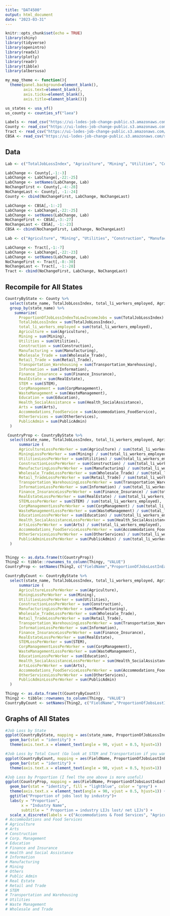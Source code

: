 ```yaml
---
title: "DAT4500"
output: html_document
date: "2023-03-31"
---
```


```r
knitr::opts_chunk$set(echo = TRUE)
library(shiny)
library(tidyverse)
library(openintro)
library(readxl)
library(plotly)
library(readr)
library(tibble)
library(albersusa)

my_map_theme <- function(){
  theme(panel.background=element_blank(),
        axis.text=element_blank(),
        axis.ticks=element_blank(),
        axis.title=element_blank())}

us_states <- usa_sf()
us_county <- counties_sf("laea")

Labels <- read_csv("https://ui-lodes-job-change-public.s3.amazonaws.com/lehd_types_s3.csv")
County <- read_csv("https://ui-lodes-job-change-public.s3.amazonaws.com/sum_job_loss_county.csv")
Tract <- read_csv("https://ui-lodes-job-change-public.s3.amazonaws.com/job_loss_by_tract.csv")
CBSA <- read_csv("https://ui-lodes-job-change-public.s3.amazonaws.com/sum_job_loss_cbsa.csv")
```

## Data

```r
Lab <- c("TotalJobLossIndex", "Agriculture", "Mining", "Utilities", "Construction", "Manufacturing", "Wholesale_Trade", "Retail_Trade", "Transportation_Warehousing", "Information", "Finance_Insurance", "RealEstate", "STEM", "CorpManagement", "WasteManagement", "Education", "Health_SocialAssistance", "Arts", "Accommodations_FoodService", "OtherServices", "PublicAdmin")

LabChange <- County[,-1:-3]
LabChange <- LabChange[,-22:-25]
LabChange <- setNames(LabChange, Lab)
NoChangeFirst <- County[,-4:-28]
NoChangeLast <- County[, -1:-24]
County <- cbind(NoChangeFirst, LabChange, NoChangeLast)

LabChange <- CBSA[,-1:-2]
LabChange <- LabChange[,-22:-25]
LabChange <- setNames(LabChange, Lab)
NoChangeFirst <- CBSA[,-3:-27]
NoChangeLast <- CBSA[, -1:-23]
CBSA <- cbind(NoChangeFirst, LabChange, NoChangeLast)

Lab <- c("Agriculture", "Mining", "Utilities", "Construction", "Manufacturing", "Wholesale_Trade", "Retail_Trade", "Transportation_Warehousing", "Information", "Finance_Insurance", "RealEstate", "STEM", "CorpManagement", "WasteManagement", "Education", "Health_SocialAssistance", "Arts", "Accommodations_FoodService", "OtherServices", "PublicAdmin", "TotalJobLossIndex")

LabChange <- Tract[,-1:-7]
LabChange <- LabChange[,-22:-23]
LabChange <- setNames(LabChange, Lab)
NoChangeFirst <- Tract[,-8:-30]
NoChangeLast <- Tract[, -1:-28]
Tract <- cbind(NoChangeFirst, LabChange, NoChangeLast)
```

## Recompile for All States

```r
CountryByState <- County %>%
  select(state_name, TotalJobLossIndex, total_li_workers_employed, Agriculture, Mining, Utilities, Construction, Manufacturing, Wholesale_Trade, Retail_Trade, Transportation_Warehousing, Information, Finance_Insurance, RealEstate, STEM, CorpManagement, WasteManagement, Education, Health_SocialAssistance, Arts, Accommodations_FoodService, OtherServices, PublicAdmin)%>%
  group_by(state_name) %>%
    summarize(
      ProportionOfJobLossIndexToLowIncomeJobs = sum(TotalJobLossIndex) / sum(total_li_workers_employed),
      TotalJobLossIndex = sum(TotalJobLossIndex),
      total_li_workers_employed = sum(total_li_workers_employed),
      Agriculture = sum(Agriculture),
      Mining = sum(Mining),
      Utilities = sum(Utilities),
      Construction = sum(Construction),
      Manufacturing = sum(Manufacturing),
      Wholesale_Trade = sum(Wholesale_Trade),
      Retail_Trade = sum(Retail_Trade),
      Transportation_Warehousing = sum(Transportation_Warehousing),
      Information = sum(Information),
      Finance_Insurance = sum(Finance_Insurance),
      RealEstate = sum(RealEstate),
      STEM = sum(STEM),
      CorpManagement = sum(CorpManagement),
      WasteManagement = sum(WasteManagement),
      Education = sum(Education),
      Health_SocialAssistance = sum(Health_SocialAssistance),
      Arts = sum(Arts),
      Accommodations_FoodService = sum(Accommodations_FoodService),
      OtherServices = sum(OtherServices),
      PublicAdmin = sum(PublicAdmin)
  )

 CountryProp <- CountryByState %>%
  select(state_name, TotalJobLossIndex, total_li_workers_employed, Agriculture, Mining, Utilities, Construction, Manufacturing, Wholesale_Trade, Retail_Trade, Transportation_Warehousing, Information, Finance_Insurance, RealEstate, STEM, CorpManagement, WasteManagement, Education, Health_SocialAssistance, Arts, Accommodations_FoodService, OtherServices, PublicAdmin) %>%
      summarize (
      AgricultureLossPerWorker = sum(Agriculture) / sum(total_li_workers_employed),
      MiningLossPerWorker = sum(Mining) / sum(total_li_workers_employed),
      UtilitiesLossPerWorker = sum(Utilities) / sum(total_li_workers_employed),
      ConstructionLossPerWorker = sum(Construction) / sum(total_li_workers_employed),
      ManufacturingLossPerWorker = sum(Manufacturing) / sum(total_li_workers_employed),
      Wholesale_TradeLossPerWorker = sum(Wholesale_Trade) / sum(total_li_workers_employed),
      Retail_TradeLossPerWorker = sum(Retail_Trade) / sum(total_li_workers_employed),
      Transportation_WarehousingLossPerWorker = sum(Transportation_Warehousing) / sum(total_li_workers_employed),
      InformationLossPerWorker = sum(Information) / sum(total_li_workers_employed),
      Finance_InsuranceLossPerWorker = sum(Finance_Insurance) / sum(total_li_workers_employed),
      RealEstateLossPerWorker = sum(RealEstate) / sum(total_li_workers_employed),
      STEMLossPerWorker = sum(STEM) / sum(total_li_workers_employed),
      CorpManagementLossPerWorker = sum(CorpManagement) / sum(total_li_workers_employed),
      WasteManagementLossPerWorker = sum(WasteManagement) / sum(total_li_workers_employed),
      EducationLossPerWorker = sum(Education) / sum(total_li_workers_employed),
      Health_SocialAssistanceLossPerWorker = sum(Health_SocialAssistance) / sum(total_li_workers_employed),
      ArtsLossPerWorker = sum(Arts) / sum(total_li_workers_employed),
      Accommodations_FoodServiceLossPerWorker = sum(Accommodations_FoodService) / sum(total_li_workers_employed),
      OtherServicesLossPerWorker = sum(OtherServices) / sum(total_li_workers_employed),
      PublicAdminLossPerWorker = sum(PublicAdmin) / sum(total_li_workers_employed)
  )


Thingy <- as.data.frame(t(CountryProp))
Thing2 <- tibble::rownames_to_column(Thingy, "VALUE")
CountryProp <- setNames(Thing2, c("FieldName","ProportionOfJobsLostInEachField"))

CountryByCount <- CountryByState %>%
  select(state_name, TotalJobLossIndex, total_li_workers_employed, Agriculture, Mining, Utilities, Construction, Manufacturing, Wholesale_Trade, Retail_Trade, Transportation_Warehousing, Information, Finance_Insurance, RealEstate, STEM, CorpManagement, WasteManagement, Education, Health_SocialAssistance, Arts, Accommodations_FoodService, OtherServices, PublicAdmin) %>%
      summarize (
      AgricultureLossPerWorker = sum(Agriculture),
      MiningLossPerWorker = sum(Mining),
      UtilitiesLossPerWorker = sum(Utilities),
      ConstructionLossPerWorker = sum(Construction),
      ManufacturingLossPerWorker = sum(Manufacturing),
      Wholesale_TradeLossPerWorker = sum(Wholesale_Trade),
      Retail_TradeLossPerWorker = sum(Retail_Trade),
      Transportation_WarehousingLossPerWorker = sum(Transportation_Warehousing),
      InformationLossPerWorker = sum(Information),
      Finance_InsuranceLossPerWorker = sum(Finance_Insurance),
      RealEstateLossPerWorker = sum(RealEstate),
      STEMLossPerWorker = sum(STEM),
      CorpManagementLossPerWorker = sum(CorpManagement),
      WasteManagementLossPerWorker = sum(WasteManagement),
      EducationLossPerWorker = sum(Education),
      Health_SocialAssistanceLossPerWorker = sum(Health_SocialAssistance),
      ArtsLossPerWorker = sum(Arts),
      Accommodations_FoodServiceLossPerWorker = sum(Accommodations_FoodService),
      OtherServicesLossPerWorker = sum(OtherServices),
      PublicAdminLossPerWorker = sum(PublicAdmin)
  )

Thingy <- as.data.frame(t(CountryByCount))
Thing2 <- tibble::rownames_to_column(Thingy, "VALUE")
CountryByCount <- setNames(Thing2, c("FieldName","ProportionOfJobsLostInEachField"))
```

## Graphs of All States

```r
#Job Loss by State
ggplot(CountryByState, mapping = aes(state_name, ProportionOfJobLossIndexToLowIncomeJobs)) +
  geom_bar(stat = "identity") +
  theme(axis.text.x = element_text(angle = 90, vjust = 0.5, hjust=1))

#Job Loss by Total Count (Go look at STEM and Transportation if you want)
ggplot(CountryByCount, mapping = aes(FieldName, ProportionOfJobsLostInEachField)) +
  geom_bar(stat = "identity") +
  theme(axis.text.x = element_text(angle = 90, vjust = 0.5, hjust=1))

#Job Loss by Proportion (I feel the one above is more useful)
ggplot(CountryProp, mapping = aes(FieldName, ProportionOfJobsLostInEachField)) +
  geom_bar(stat = "identity", fill = "lightblue", color = "grey") +
  theme(axis.text.x = element_text(angle = 90, vjust = 0.5, hjust=1)) +
  ggtitle("Proportion of jobs lost by industry")+
  labs(y = "Proportion",
       x = "Industry Name",
       subtitle = " Proportion = industry LIJs lost/ net LIJs") +
  scale_x_discrete(labels = c("Accommodations & Food Services", "Agriculture", "Arts", "Construction", "Corp. Management", "Education", "Finance & Insurance", "Health & Social Assistance", "Information", "Manufacturing", "Mining", "Others", "Public Admin", "Real Estate", "Retail and Trade", "STEM", "Transportation & Warehousing", "Utilities", "Waste Management", "Wholesale & Trade"))
# Accommodations and Food Services
# Agriculture
# Arts 
# Construction 
# Corp. Management
# Education 
# Finance and Insurance 
# Health and Social Assistance 
# Information 
# Manufacturing 
# Mining
# Others
# Public Admin
# Real Estate 
# Retail and Trade 
# STEM
# Transportation and Warehousing 
# Utilities
# Waste Management 
# Wholesale and Trade
```